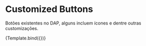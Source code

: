 <!-- ViewCAG.stories.mdx -->



<Meta title="ViewCAG" component={ViewCAG} />


# Customized Buttons

Botões existentes no DAP, alguns incluem ícones e dentre outras customizações.

<Canvas>
  <Story
    name="Default"
    args={{
      machine: {
        groupId: 1,
        name: 'Máquina',
        unitId: 1,
        unitName: 'Unidade',
        brandName: 'Marca',
        type: 'Tipo',
        model: 'Modelo',
        refrigerationCapacity: '15',
        refrigerationFluid: 'Fluido Refrigerante',
        ratedPower: '20',
        installationDate: 'Data da instalação',
        automationDevId: 'DAMXXXXXXXXX',
        capacityMeasurementUnit: 'TR',
        refDUTId: 'DUTXXXXXXXXX'
        applic: 'Aplicação',
      },
      assets: {
        index: 0,
        name: 'Ativo',
        datId: 'DATXXXXXXXXX',
        devId: 'DACXXXXXXXXX',
        roleId: 2,
        role: 'Condensadora',
        type: 'Tipo',
        brandName: 'Marca',
        model: 'Modelo',
        refrigerationCapacity: '15',
        ratedPower: '20',
        refrigerationFluid: 'Fluido Refrigerante',
        capacityMeasurementUnit: 'TR',
        devClientAssetId: 1,
        datIndex: 0,
        devIdPersisted: null,
        chillerModel: 'Modelo do Chiller',
        nominalCapacity: 120,
        nominalVoltage: 220,
        nominalFrequency: 60,
      }
    }}
  >
    {Template.bind({})}
  </Story>
</Canvas>
